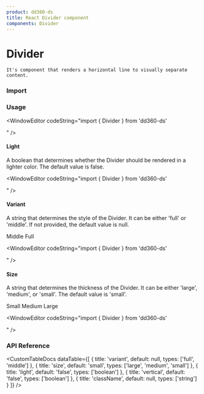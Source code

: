 ```yaml
---
product: dd360-ds
title: React Divider component
components: Divider
---
```


# Divider

    It's component that renders a horizontal line to visually separate content.

### Import

<WindowEditor codeString="import { Divider } from 'dd360-ds'" />
<WindowEditor codeString="import Divider from 'dd360-ds/Divider'" />

### Usage

<ContainerComponentDoc>
    <Divider />
</ContainerComponentDoc>

<WindowEditor codeString="import { Divider } from 'dd360-ds'

<Divider />" />

#### Light

A boolean that determines whether the Divider should be rendered in a lighter color. The default value is false.

<ContainerComponentDoc>
    <Divider light />
</ContainerComponentDoc>

<WindowEditor codeString="import { Divider } from 'dd360-ds'

<Divider light />" />

#### Variant

 A string that determines the style of the Divider. It can be either 'full' or 'middle'. If not provided, the default value is null.

<ContainerComponentDoc>
    <Text>Middle</Text>
    <Divider variant="middle" />
    <Text className="flex mt-2">Full</Text>
    <Divider variant="full" />
</ContainerComponentDoc>

<WindowEditor codeString="import { Divider } from 'dd360-ds'

<Divider variant='middle' />
<Divider variant='full' />" />

#### Size

 A string that determines the thickness of the Divider. It can be either 'large', 'medium', or 'small'. The default value is 'small'.

<ContainerComponentDoc>
    <Text>Small</Text>
    <Divider size="small" />
    <Text className="flex mt-2">Medium</Text>
    <Divider size="medium" />
    <Text className="flex mt-2">Large</Text>
    <Divider size="large" />
</ContainerComponentDoc>

<WindowEditor codeString="import { Divider } from 'dd360-ds'

<Divider size='small' />
<Divider size='medium' />
<Divider size='large' />" />

### API Reference

<CustomTableDocs
    dataTable={[
        { title: 'variant', default: null, types: ['full', 'middle'] },
        { title: 'size', default: 'small', types: ['large', 'medium', 'small'] },
        { title: 'light', default: 'false', types: ['boolean'] },
        { title: 'vertical', default: 'false', types: ['boolean'] },
        { title: 'className', default: null, types: ['string'] }
    ]}
/>
